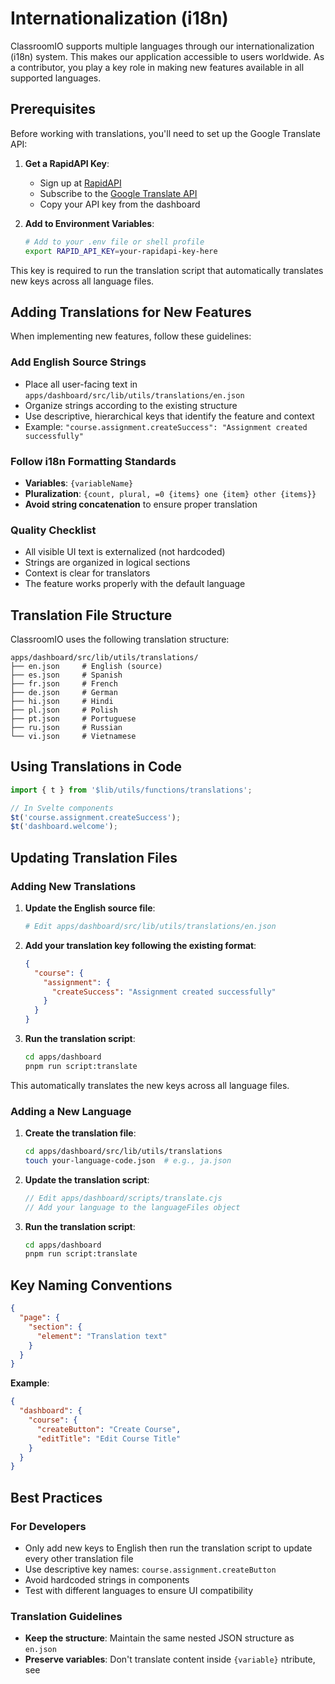 # Internationalization (i18n)

ClassroomIO supports multiple languages through our internationalization (i18n) system. This makes our application accessible to users worldwide. As a contributor, you play a key role in making new features available in all supported languages.

## Prerequisites

Before working with translations, you'll need to set up the Google Translate API:

1. **Get a RapidAPI Key**:

   - Sign up at [RapidAPI](https://rapidapi.com)
   - Subscribe to the [Google Translate API](https://rapidapi.com/googlecloud/api/google-translate1)
   - Copy your API key from the dashboard

2. **Add to Environment Variables**:
   ```bash
   # Add to your .env file or shell profile
   export RAPID_API_KEY=your-rapidapi-key-here
   ```

This key is required to run the translation script that automatically translates new keys across all language files.

## Adding Translations for New Features

When implementing new features, follow these guidelines:

### Add English Source Strings

- Place all user-facing text in `apps/dashboard/src/lib/utils/translations/en.json`
- Organize strings according to the existing structure
- Use descriptive, hierarchical keys that identify the feature and context
- Example: `"course.assignment.createSuccess": "Assignment created successfully"`

### Follow i18n Formatting Standards

- **Variables**: `{variableName}`
- **Pluralization**: `{count, plural, =0 {items} one {item} other {items}}`
- **Avoid string concatenation** to ensure proper translation

### Quality Checklist

- All visible UI text is externalized (not hardcoded)
- Strings are organized in logical sections
- Context is clear for translators
- The feature works properly with the default language

## Translation File Structure

ClassroomIO uses the following translation structure:

```
apps/dashboard/src/lib/utils/translations/
├── en.json     # English (source)
├── es.json     # Spanish
├── fr.json     # French
├── de.json     # German
├── hi.json     # Hindi
├── pl.json     # Polish
├── pt.json     # Portuguese
├── ru.json     # Russian
└── vi.json     # Vietnamese
```

## Using Translations in Code

```typescript
import { t } from '$lib/utils/functions/translations';

// In Svelte components
$t('course.assignment.createSuccess');
$t('dashboard.welcome');
```

## Updating Translation Files

### Adding New Translations

1. **Update the English source file**:

   ```bash
   # Edit apps/dashboard/src/lib/utils/translations/en.json
   ```

2. **Add your translation key following the existing format**:

   ```json
   {
     "course": {
       "assignment": {
         "createSuccess": "Assignment created successfully"
       }
     }
   }
   ```

3. **Run the translation script**:
   ```bash
   cd apps/dashboard
   pnpm run script:translate
   ```

This automatically translates the new keys across all language files.

### Adding a New Language

1. **Create the translation file**:

   ```bash
   cd apps/dashboard/src/lib/utils/translations
   touch your-language-code.json  # e.g., ja.json
   ```

2. **Update the translation script**:

   ```javascript
   // Edit apps/dashboard/scripts/translate.cjs
   // Add your language to the languageFiles object
   ```

3. **Run the translation script**:
   ```bash
   cd apps/dashboard
   pnpm run script:translate
   ```

## Key Naming Conventions

```json
{
  "page": {
    "section": {
      "element": "Translation text"
    }
  }
}
```

**Example**:

```json
{
  "dashboard": {
    "course": {
      "createButton": "Create Course",
      "editTitle": "Edit Course Title"
    }
  }
}
```

## Best Practices

### For Developers

- Only add new keys to English then run the translation script to update every other translation file
- Use descriptive key names: `course.assignment.createButton`
- Avoid hardcoded strings in components
- Test with different languages to ensure UI compatibility

### Translation Guidelines

- **Keep the structure**: Maintain the same nested JSON structure as `en.json`
- **Preserve variables**: Don't translate content inside `{variable}`
  ntribute, see
